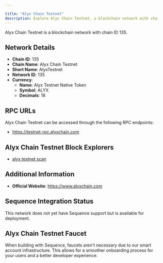 ```yaml
---

title: "Alyx Chain Testnet"
description: Explore Alyx Chain Testnet, a blockchain network with chain ID 135. Learn about its native currency, Alyx Testnet Native Token, and how to interact with the network.
---
```




Alyx Chain Testnet is a blockchain network with chain ID 135.

## Network Details

- **Chain ID**: 135
- **Chain Name**: Alyx Chain Testnet
- **Short Name**: AlyxTestnet
- **Network ID**: 135
- **Currency**: 
  - **Name**: Alyx Testnet Native Token
  - **Symbol**: ALYX
  - **Decimals**: 18

## RPC URLs

Alyx Chain Testnet can be accessed through the following RPC endpoints:

- https://testnet-rpc.alyxchain.com

## Alyx Chain Testnet Block Explorers

- [alyx testnet scan](https://testnet.alyxscan.com)

## Additional Information

- **Official Website**: https://www.alyxchain.com

## Sequence Integration Status

This network does not yet have Sequence support but is available for deployment.

## Alyx Chain Testnet Faucet

When building with Sequence, faucets aren't necessary due to our smart account infrastructure. This allows for a smoother onboarding process for your users and a better developer experience.
